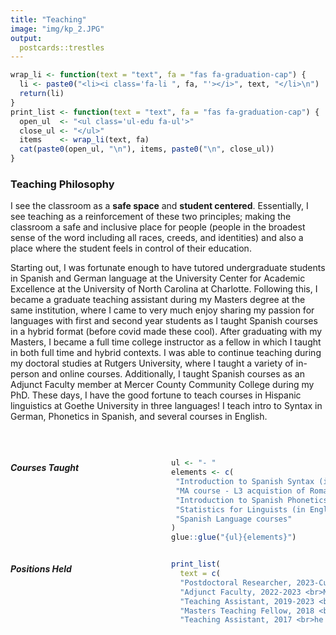 ```yaml
---
title: "Teaching"
image: "img/kp_2.JPG"
output:
  postcards::trestles
---
```

<link rel="stylesheet" href="https://cdn.jsdelivr.net/gh/jpswalsh/academicons@1/css/academicons.min.css">


```r
wrap_li <- function(text = "text", fa = "fas fa-graduation-cap") {
  li <- paste0("<li><i class='fa-li ", fa, "'></i>", text, "</li>\n")
  return(li)
}
print_list <- function(text = "text", fa = "fas fa-graduation-cap") {
  open_ul  <- "<ul class='ul-edu fa-ul'>"
  close_ul <- "</ul>"
  items    <- wrap_li(text, fa)
  cat(paste0(open_ul, "\n"), items, paste0("\n", close_ul))
}
```

### Teaching Philosophy

<p align="justify">
I see the classroom as a **safe space** and **student centered**.
Essentially, I see teaching as a reinforcement of these two principles; making the classroom a safe and inclusive place for people (people in the broadest sense of the word including all races, creeds, and identities) and also a place where the student feels in control of their education.

Starting out, I was fortunate enough to have tutored undergraduate students in Spanish and German language at the University Center for Academic Excellence at the University of North Carolina at Charlotte.
Following this, I became a graduate teaching assistant during my Masters degree at the same institution, where I came to very much enjoy sharing my passion for languages with first and second year students as I taught Spanish courses in a hybrid format (before covid made these cool).
After graduating with my Masters, I became a full time college instructor as a fellow in which I taught in both full time and hybrid contexts.
I was able to continue teaching during my doctoral studies at Rutgers University, where I taught a variety of in-person and online courses. 
Additionally, I taught Spanish courses as an Adjunct Faculty member at Mercer County Community College during my PhD.
These days, I have the good fortune to teach courses in Hispanic linguistics at Goethe University in three languages! I teach intro to Syntax in German, Phonetics in Spanish, and several courses in English. 

</p>


<br>

:::: {style="display: grid; grid-template-columns: 1fr 1fr; grid-column-gap: 10px;"}

::: {}

##### Courses Taught

```r
ul <- "- "
elements <- c(
 "Introduction to Spanish Syntax (in German)",
 "MA course - L3 acquistion of Romance Languages (in English)",
 "Introduction to Spanish Phonetics and Phonology (in Spanish)",
 "Statistics for Linguists (in English)",
 "Spanish Language courses"
)
glue::glue("{ul}{elements}")
```

:::

::: {}

##### Positions Held

```r
print_list(
  text = c(
  "Postdoctoral Researcher, 2023-Current <br>Goethe University Frankfurt", 
  "Adjunct Faculty, 2022-2023 <br>Mercer County Community College", 
  "Teaching Assistant, 2019-2023 <br>Rutgers University", 
  "Masters Teaching Fellow, 2018 <br>The University of North Carolina at Charlotte", 
  "Teaching Assistant, 2017 <br>he University of North Carolina at Charlotte"))
```

:::

::::
